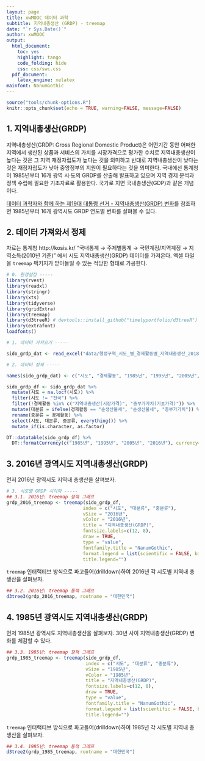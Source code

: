 ```yaml
---
layout: page
title: xwMOOC 데이터 과학
subtitle: 지역내총생산 (GRDP) - treemap
date: "`r Sys.Date()`"
author: xwMOOC
output:
  html_document: 
    toc: yes
    highlight: tango
    code_folding: hide
    css: css/swc.css
  pdf_document:
    latex_engine: xelatex
mainfont: NanumGothic
---
```


``` r
source("tools/chunk-options.R")
knitr::opts_chunk$set(echo = TRUE, warning=FALSE, message=FALSE)


```


## 1. 지역내총생산(GRDP)  {#wiki-grdp}

지역내총생산(GRDP: Gross Regional Domestic Product)은 어떤기간 동안 어떠한 지역에서 생산된 상품과 서비스의 가치를 시장가격으로 평가한 수치로 
지역내총생산이 높다는 것은 그 지역 재정자립도가 높다는 것을 의미하고 반대로 지역내총생산이 낮다는 것은 재정자립도가 낮아 중앙정부의 지원이 필요하다는 것을 의미한다. 
국내에선 통계청이 1985년부터 16개 광역 시·도의 GRDP를 산출해 발표하고 있으며 지역 경제 분석과 정책 수립에 필요한 기초자료로 활용한다. 
국가로 치면 국내총생산(GDP)과 같은 개념이다.

[데이터 과학자와 함께 하는 제19대 대통령 선거 - 지역내총생산(GRDP) 변화](http://statkclee.github.io/politics/pe-grdp.html)를 참조하면 1985년부터 16개 광역시도 GRDP 연도별 변화를 살펴볼 수 있다.

## 2. 데이터 가져와서 정제 {#wiki-grdp-by-sido-import-preprocessing}

자료는 통계청 http://kosis.kr/ “국내통계 &rarr; 주제별통계 &rarr; 국민계정/지역계정 &rarr; 지역소득(2010년 기준)” 에서 시도 지역내총생산(GRDP) 데이터를 가져온다.
엑셀 파일을 `treemap` 팩키지가 받아들일 수 있는 적당한 형태로 가공한다.

``` r
# 0. 환경설정 -----
library(rvest)
library(readxl)
library(stringr)
library(xts)
library(tidyverse)
library(gridExtra)
library(treemap)
library(d3treeR) # devtools::install_github("timelyportfolio/d3treeR")
library(extrafont)
loadfonts()

# 1. 데이터 가져오기 -----

sido_grdp_dat <- read_excel("data/행정구역_시도_별_경제활동별_지역내총생산_20180113231512.xlsx", sheet="데이터", skip=1)

# 2. 데이터 정제 -----

names(sido_grdp_dat) <- c("시도", "경제활동", "1985년", "1995년", "2005년", "2016년")

sido_grdp_df <- sido_grdp_dat %>% 
  mutate(시도 = na.locf(시도)) %>% 
  filter(시도 != "전국") %>% 
  filter(!경제활동 %in% c("지역내총생산(시장가격)", "총부가가치(기초가격)")) %>% 
  mutate(대분류 = ifelse(경제활동 == "순생산물세", "순생산물세", "총부가가치")) %>% 
  rename(중분류 = 경제활동) %>% 
  select(시도, 대분류, 중분류, everything()) %>% 
  mutate_if(is.character, as.factor)

DT::datatable(sido_grdp_df) %>% 
  DT::formatCurrency(c("1985년", "1995년", "2005년", "2016년"), currency="", digits=0)
```

## 3. 2016년 광역시도 지역내총생산(GRDP) {#sido-grdp-2016}

먼저 2016년 광역시도 지역내 총생산을 살펴보자.

``` r
# 3. 시도별 GRDP 시각화 -----
## 3.1. 2016년: treemap 정적 그래프 
grdp_2016_treemap <- treemap(sido_grdp_df, 
                            index = c("시도", "대분류", "중분류"),  
                            vSize = "2016년", 
                            vColor = "2016년",
                            title = "지역내총생산(GRDP)", 
                            fontsize.labels=c(12, 8), 
                            draw = TRUE,
                            type = "value",
                            fontfamily.title = "NanumGothic",
                            format.legend = list(scientific = FALSE, big.mark = ","),
                            title.legend="")
```

`treemap` 인터랙티브 방식으로 파고들어(drilldown)하여 2016년 각 시도별 지역내 총생산을 살펴보자.

``` r
## 3.2. 2016년: treemap 동적 그래프                 
d3tree3(grdp_2016_treemap, rootname = "대한민국")
```

## 4. 1985년 광역시도 지역내총생산(GRDP) {#sido-grdp-1985}

먼저 1985년 광역시도 지역내총생산을 살펴보자. 30년 사이 지역내총생산(GRDP) 변화를 체감할 수 있다.

``` r
## 3.3. 1985년: treemap 정적 그래프 
grdp_1985_treemap <- treemap(sido_grdp_df, 
                             index = c("시도", "대분류", "중분류"),  
                             vSize = "1985년", 
                             vColor = "1985년",
                             title = "지역내총생산(GRDP)", 
                             fontsize.labels=c(12, 8), 
                             draw = TRUE,
                             type = "value",
                             fontfamily.title = "NanumGothic",
                             format.legend = list(scientific = FALSE, big.mark = ","),
                             title.legend="")
```

`treemap` 인터랙티브 방식으로 파고들어(drilldown)하여 1985년 각 시도별 지역내 총생산을 살펴보자.

``` r
## 3.4. 1985년: treemap 동적 그래프                 
d3tree2(grdp_1985_treemap, rootname = "대한민국")
```